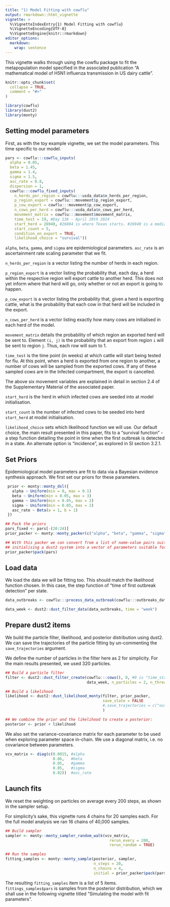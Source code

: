 ```yaml
---
title: "1) Model Fitting with cowflu"
output: rmarkdown::html_vignette
vignette: >
  %\VignetteIndexEntry{1) Model Fitting with cowflu}
  %\VignetteEncoding{UTF-8}
  %\VignetteEngine{knitr::rmarkdown}
editor_options: 
  markdown: 
    wrap: sentence
---
```


This vignette walks through using the cowflu package to fit the metapopulation model specified in the associated publication "A mathematical model of H5N1 influenza transmission in US dairy cattle".

```r
knitr::opts_chunk$set(
  collapse = TRUE,
  comment = "#>"
)
```

```r
library(cowflu)
library(dust2)
library(monty)
```



## Setting model parameters

First, as with the toy example vignette, we set the model parameters. This time specific to our model.

```r
pars <- cowflu:::cowflu_inputs(
  alpha = 0.05,
  beta = 1.45,
  gamma = 1.4,
  sigma = 1.5,
  asc_rate = 0.8,
  dispersion = 1,
  cowflu:::cowflu_fixed_inputs(
    n_herds_per_region = cowflu:::usda_data$n_herds_per_region,
    p_region_export = cowflu:::movement$p_region_export,
    p_cow_export = cowflu:::movement$p_cow_export,
    n_cows_per_herd = cowflu:::usda_data$n_cows_per_herd,
    movement_matrix = cowflu:::movement$movement_matrix,
    time_test = 19, #Day 136 - April 29th 2024
    start_herd = 26940, #26804 is where Texas starts. #26940 is a median-sized Texas herd.
    start_count = 5,
    condition_on_export = TRUE,
    likelihood_choice = "survival"))
```

`alpha`, `beta`, `gamma`, and `sigma` are epidemiological parameters.
`asc_rate` is an ascertainment rate scaling parameter that we fit.

`n_herds_per_region` is a vector listing the number of herds in each region. 

`p_region_export` is a vector listing the probability that, each day, a herd within the respective region will export cattle to another herd. This does not yet inform where that herd will go, only whether or not an export is going to happen.

`p_cow_export` is a vector listing the probability that, given a herd is exporting cattle, what is the probability that each cow in that herd will be included in the export.

`n_cows_per_herd` is a vector listing exactly how many cows are initialised in each herd of the model.

`movement_matrix` details the probability of which region an exported herd will be sent to. Element `(i, j)` is the probability that an export from region `i` will be sent to region `j`. Thus, each row will sum to 1.

`time_test` is the time point (in weeks) at which cattle will start being tested for flu. At this point, when a herd is exported from one region to another, a number of cows will be sampled from the exported cows. If any of these sampled cows are in the Infected compartment, the export is cancelled.

The above six movement variables are explained in detail in section 2.4 of the Supplementary Material of the associated paper.

`start_herd` is the herd in which infected cows are seeded into at model initialisation.

`start_count` is the number of infected cows to be seeded into herd `start_herd` at model initialisation.

`likelihood_choice` sets which likelihood function we will use. Our default choice, the main result presented in this paper, fits to a "survival function" - a step function detailing the point in time when the first outbreak is detected in a state. An alternate option is "incidence", as explored in SI section 3.2.1.

## Set Priors
Epidemiological model parameters are fit to data via a Bayesian evidence synthesis approach. We first set our priors for these parameters.

```r
 prior <- monty::monty_dsl({
   alpha ~ Uniform(min = 0, max = 0.1)
   beta ~ Uniform(min = 0.05, max = 3)
   gamma ~ Uniform(min = 0.05, max = 2) 
   sigma ~ Uniform(min = 0.05, max = 2) 
   asc_rate ~ Beta(a = 1, b = 1)
 })

## Pack the priors
pars_fixed <- pars[-(20:24)]
prior_packer <- monty::monty_packer(c("alpha", "beta", "gamma", "sigma", "asc_rate"), fixed = pars_fixed)

## With this packer we can convert from a list of name-value pairs suitable for
## initialising a dust2 system into a vector of parameters suitable for use with monty:
prior_packer$pack(pars)
```

## Load data

We load the data we will be fitting too. This should match the likelihood function chosen. In this case, the step function of "time of first outbreak detection" per state.

```r
data_outbreaks <- cowflu:::process_data_outbreak(cowflu:::outbreaks_data$weekly_outbreaks_data)

data_week <- dust2::dust_filter_data(data_outbreaks, time = "week")
```

## Prepare dust2 items

We build the particle filter, likelihood, and posterior distribution using dust2. We can save the trajectories of the particle fitting by un-commenting the `save_trajectories` argument.

We define the number of particles in the filter here as 2 for simplicity. For the main results presented, we used 320 particles.

```r
## Build a particle filter
filter <- dust2::dust_filter_create(cowflu:::cows(), 0, #0 is "time_start"
                                    data_week, n_particles = 2, n_threads = 32, dt = 1)

## Build a likelihood
likelihood <- dust2::dust_likelihood_monty(filter, prior_packer,
                                           save_state = FALSE
                                           #,save_trajectories = c("outbreak_region", "infected_herds_region", "probability_test_pass_region")
                                           )

## We combine the prior and the likelihood to create a posterior:
posterior <- prior + likelihood
```

We also set the variance-covariance matrix for each parameter to be used when exploring parameter space in-chain. We use a diagonal matrix, i.e. no covariance between parameters.

```r
vcv_matrix <- diag(c(0.0015, #alpha
                     0.06,   #beta
                     0.05,   #gamma
                     0.05,   #sigma
                     0.02))  #asc_rate
```

## Launch fits
We reset the weighting on particles on average every 200 steps, as shown in the sampler setup.

For simplicity's sake, this vignette runs 4 chains for 20 samples each. For the full model analysis we ran 16 chains of 40,000 samples. 

```r
## Build sampler
sampler <- monty::monty_sampler_random_walk(vcv_matrix, 
                                              rerun_every = 200,
                                              rerun_random = TRUE) 

## Run the samples
fitting_samples <- monty::monty_sample(posterior, sampler, 
                                       n_steps = 20, 
                                       n_chains = 4,
                                       initial = prior_packer$pack(pars) )

```
 The resulting `fitting_samples` item is a list of 5 items. `fittings_samples$pars` is samples from the posterior distribution, which we shall use in the following vignette titled "Simulating the model with fit parameters".
